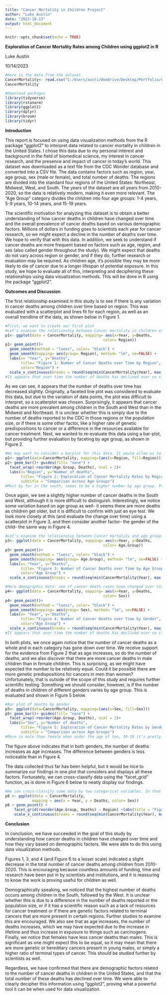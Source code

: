 ---
title: "Cancer Mortality in Children Project"
author: "Luke Austin"
date: "2023-10-13"
output: html_document
---

```{r setup, include=FALSE}
knitr::opts_chunk$set(echo = TRUE)
```

**Exploration of Cancer Mortality Rates among Children using ggplot2 in R**

Luke Austin

10/14/2023


```{r, include=FALSE}
#Here is the data from the dataset
CancerMortality<- read.csv("C:/Users/austi/OneDrive/Desktop/Portfolio/CancerMortality.csv")
CancerMortality
```
```{r, include=FALSE}
#Download packages
library(tidyverse)
library(rstanarm)
library(ggplot2)
library(dplyr)
library(broom)
library(tidyr)
```

**Introduction**

This report is focused on using data visualization methods from the R package “ggplot2” to interpret data related to cancer mortality in children in the United States. I chose this data due to my personal interest and background in the field of biomedical science, my interest in cancer research, and the presence and impact of cancer in today’s world.  This dataset was downloaded as a text file from the CDC Wonder database and converted into a CSV file. The data contains factors such as region, year, age group, sex (male or female), and total number of deaths. The regions are divided into the standard four regions of the United States: Northeast, Midwest, West, and South. The years of the dataset are all years from 2010-2020, so the data is relatively modern, making it even more relevant. The “Age Group” category divides the children into four age groups: 1-4 years, 5-9 years, 10-14 years, and 15-19 years.

The scientific motivation for analyzing this dataset is to obtain a better understanding of how cancer deaths in children have changed over time and the overall prevalence of cancer deaths based on various demographic factors. Millions of dollars in funding goes to scientists each year for cancer research, so we might expect a decline in the number of deaths over time. We hope to verify that with this data. In addition, we seek to understand if cancer deaths are more frequent based on factors such as age, region, and sex (also called gender throughout the study). We might expect that deaths do not vary across region or gender, and if they do, further research or evaluation may be required. As children age, it’s possible they may be more likely to die of cancer due to a longer lifespan of potential exposure. In this study, we hope to evaluate all of this, interpreting and deciphering these relationships using data visualization methods. This will be done in R using the package “ggplot2”.


**Outcomes and Discussion**

The first relationship examined in this study is to see if there is any variation in cancer deaths among children over time based on region. This was evaluated with a scatterplot and lines fit for each region, as well as an overall trendline of the data, as shown below in Figure 1.

```{r, echo=FALSE}
#First, we want to create our first plot
#Let's examine the relationship between Cancer mortality in children over time, by region
p1<- ggplot(data = CancerMortality, mapping= aes(x=Year, y=Deaths, 
                                            color= Region))
p1+ geom_point()+
  geom_smooth(method = "loess", color= "black") +
  geom_smooth(mapping= aes(group= Region), method= "lm", se=FALSE) +
  labs(x= "Year", y="Deaths",
       title= "Figure 1: Number of Cancer Deaths over Time by Region",
       color="Region") + 
  scale_x_continuous(breaks = round(seq(min(CancerMortality$Year), max(CancerMortality$Year), by=2), 1) )
#It appears that over time the number of deaths has declined ever so slightly in each region and as a whole, with the midwest and northeast having less total deats recorded than southeast and west
```

As we can see, it appears that the number of deaths over time has decreased slightly. Originally, a faceted line plot was considered to evaluate this data, but due to the variation of data points, the plot was difficult to interpret, so a scatterplot was chosen. Surprisingly, it appears that cancer deaths are more prevalent among children in the South and West than in the Midwest and Northeast. It is unclear whether this is simply due to the number of deaths reported to the CDC in those regions or the population size, or if there is some other factor, like a higher rate of genetic predispositions to cancer or a difference in the resources available for cancer treatment. Next, we wanted to re-evaluate this data using a bar-plot, but providing further evaluation by faceting by age group, as shown in Figure 2.

```{r, echo=FALSE}
#We may want to consider a barplot for this data. It would allow us to compute the deaths in each region by age group.
p2<- ggplot(data=CancerMortality, mapping=(aes(x=Region, fill=Region)))
p2+ geom_bar()+ guides(fill= "none") +
  facet_wrap(~reorder(Age.Group, Deaths), ncol = 2)+
  labs(x="Region", y="Number of deaths",
       title= "Figure 2: Exploration of Cancer Mortality Rates by Region",
       subtitle = "Comparison across Age Groups")
#Most by far in the south, seems to be a higher number by age group. Further evaluation will tell us.
```

Once again, we see a slightly higher number of cancer deaths in the South and West, although it is more difficult to distinguish. Interestingly, we notice some variation based on age group as well- it seems there are more deaths as children get older, but it is difficult to confirm with just an eye test. We look more closely at this (and evaluate the change over time) using a scatterplot in Figure 3, and then consider another factor- the gender of the child- the same way in Figure 4.

```{r, echo=FALSE}
#Let's examine the relationship between Cancer mortality and age group over time
p3<- ggplot(data = CancerMortality, mapping= aes(x=Year, y=Deaths, 
                                            color= Age.Group))
p3+ geom_point()+
  geom_smooth(method = "loess", color= "black") +
  geom_smooth(mapping= aes(group= Age.Group), method= "lm", se=FALSE) +
  labs(x= "Year", y="Deaths",
       title= "Figure 3: Number of Cancer Deaths over Time by Age Group",
       color="Age Group") +
  scale_x_continuous(breaks = round(seq(min(CancerMortality$Year), max(CancerMortality$Year), by=2), 1) )
```

```{r, echo=FALSE}
#More demographic data: see if cancer death rates have changed over time by gender
p4<- ggplot(data = CancerMortality, mapping= aes(x=Year, y=Deaths, 
                                            color= Sex))
p4+ geom_point()+
  geom_smooth(method = "loess", color= "black") +
  geom_smooth(mapping= aes(group= Sex), method= "lm", se=FALSE) +
  labs(x= "Year", y="Deaths",
       title= "Figure 4: Number of Cancer Deaths over Time by Gender",
       color="Age Group") +
  scale_x_continuous(breaks = round(seq(min(CancerMortality$Year), max(CancerMortality$Year), by=2), 1) )
#It appears that over time the number of deaths has declined ever so slightly  with cancer deaths being more frequent in males than females
```

In both plots, we once again notice that the number of cancer deaths as a whole and in each category has gone down over time. We receive support for the evidence from Figure 2 that as age increases, so do the number of deaths, and we also discover that there are more cancer deaths in male children than in female children. This is surprising, as we might have expected the number to be relatively equal. Could it be possible there are more genetic predispositions for cancers in men than women? Unfortunately, that is outside of the scope of this study and requires further scientific testing. Something we should consider, however, is if the number of deaths in children of different genders varies by age group. This is evaluated and shown in Figure 5 below.

```{r, echo=FALSE}
#Bar plot of deaths by gender
p5<- ggplot(data=CancerMortality, mapping=(aes(x=Sex, fill=Sex)))
p5+ geom_bar()+ guides(fill= "none") +
  facet_wrap(~reorder(Age.Group, Deaths), ncol = 2)+
  labs(x="Sex", y="Number of deaths",
       title= "Figure 5: Exploration of Cancer Mortality Rates by Gender",
       subtitle = "Comparison across Age Groups")
#More in male than female when under the age of ten, 10-19 it's pretty even.
```

The figure above indicates that in both genders, the number of deaths increases as age increases. The difference between genders is less noticeable than in Figure 4.

The data collected thus far has been helpful, but it would be nice to summarize our findings in one plot that considers and displays all these factors. Fortunately, we can cross-classify data using the “facet_grid” function, as is done in Figure 6 below to neatly display our findings.

```{r, echo=FALSE}
#We can cross-classify some data by two categorical variables. In that case you should try facet_grid() instead
p6 <- ggplot(data = CancerMortality,
            mapping = aes(x = Year, y = Deaths, color= Sex))
p6 + geom_point() +
    facet_grid(reorder(Age.Group, Deaths) ~ Region) +labs(title = "Figure 6: Cross-Examination of Data", subtitle= "Based on Region, Age Group, and Gender") +
    scale_x_continuous(breaks = round(seq(min(CancerMortality$Year), max(CancerMortality$Year), by=5), 1) )
```

**Conclusion**

In conclusion, we have succeeded in the goal of this study by understanding how cancer deaths in children have changed over time and how they vary based on demographic factors. We were able to do this using data visualization methods. 

Figures 1, 3, and 4 (and Figure 6 to a lesser scale) indicated a slight decrease in the total number of cancer deaths among children from 2010-2020. This is encouraging because countless amounts of funding, time and research have been put in by scientists and institutions, and it is reassuring to know the work is proving useful for children as well. 

Demographically speaking, we noticed that the highest number of deaths occurs among children in the South, followed by the West. It is unclear whether this is due to a difference in the number of deaths reported or the population size, or if it has a scientific reason such as a lack of resources for cancer treatment or if there are genetic factors related to terminal cancers that are more present in certain regions. Further studies to examine this are encouraged. We also see that as age increases, the number of deaths increases, which we may have expected due to the increase in lifetime and thus increase in exposure to things such as carcinogens. Finally, we notice that females have less cancer deaths than males. This is significant as one might expect this to be equal, so it may mean that there are more genetic or hereditary cancers present in young males, or simply a higher ratio of terminal types of cancer. This should be studied further by scientists as well.

Regardless, we have confirmed that there are demographic factors related to the number of cancer deaths in children in the United States, and that the total number of these deaths has declined over time. We were able to clearly decipher this information using “ggplot2”, proving what a powerful tool it can be when used for data visualization.